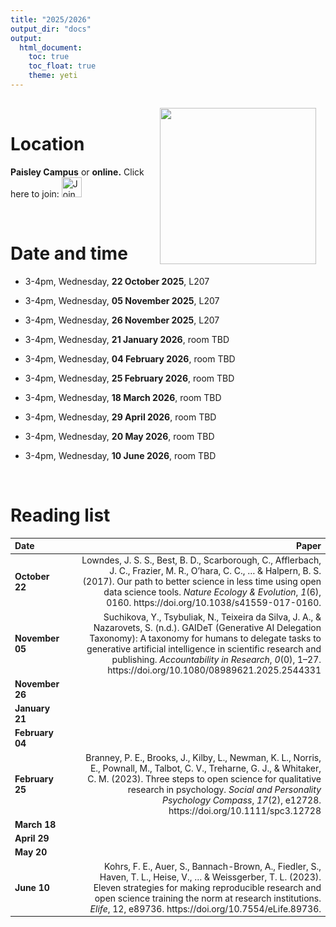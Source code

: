```yaml
---
title: "2025/2026"
output_dir: "docs"  
output:
  html_document:
    toc: true
    toc_float: true
    theme: yeti
---
```

<style>
  .responsive-img {
    float: right;
    margin: 15px 15px 15px 15px;
  }

  @media (max-width: 768px) {
    .responsive-img {
      float: none;
      display: block;
      margin: 0 auto 15px auto;
    }
  }
</style>

<img src="UWSTea2.jpg" width="250" class="responsive-img">

<br>

# Location

**Paisley Campus** or **online.** Click here to join: [<img src="teams.svg" alt="Join us here"  height="32"/>](https://teams.microsoft.com/l/meetup-join/19%3ameeting_MTQ4Y2RiNzEtODMxYi00MGVhLTlhNDgtYTgzMWI1ZmYxMGZl%40thread.v2/0?context=%7b%22Tid%22%3a%22f89944b7-4a4e-4ea7-9156-3299f3411647%22%2c%22Oid%22%3a%22730b79f5-6f77-4110-9293-ae406b00b086%22%7d)

<br> 

# Date and time

- 3-4pm, Wednesday, **22 October 2025**, L207 

- 3-4pm, Wednesday, **05 November 2025**, L207 

- 3-4pm, Wednesday, **26 November 2025**, L207 

- 3-4pm, Wednesday, **21 January 2026**, room TBD

- 3-4pm, Wednesday, **04 February 2026**, room TBD

- 3-4pm, Wednesday, **25 February 2026**, room TBD

- 3-4pm, Wednesday, **18 March 2026**, room TBD

- 3-4pm, Wednesday, **29 April 2026**, room TBD

- 3-4pm, Wednesday, **20 May 2026**, room TBD

- 3-4pm, Wednesday, **10 June 2026**, room TBD

<br>

# Reading list

<style scoped>
table {
  font-size: 14px;
}
</style>

|Date            |     |                                                                                                Paper|
|:---------------|:----|----------------------------------------------------------------------------------------------------:|
|  **October 22**|     |Lowndes, J. S. S., Best, B. D., Scarborough, C., Afflerbach, J. C., Frazier, M. R., O’hara, C. C., ... & Halpern, B. S. (2017). Our path to better science in less time using open data science tools. *Nature Ecology & Evolution*, *1*(6), 0160. https://doi.org/10.1038/s41559-017-0160.
| **November 05**|     |Suchikova, Y., Tsybuliak, N., Teixeira da Silva, J. A., & Nazarovets, S. (n.d.). GAIDeT (Generative AI Delegation Taxonomy): A taxonomy for humans to delegate tasks to generative artificial intelligence in scientific research and publishing. *Accountability in Research*, *0*(0), 1–27. https://doi.org/10.1080/08989621.2025.2544331
| **November 26**|     |
|  **January 21**|     |
| **February 04**|     |
| **February 25**|     |Branney, P. E., Brooks, J., Kilby, L., Newman, K. L., Norris, E., Pownall, M., Talbot, C. V., Treharne, G. J., & Whitaker, C. M. (2023). Three steps to open science for qualitative research in psychology. *Social and Personality Psychology Compass*, *17*(2), e12728. https://doi.org/10.1111/spc3.12728
|    **March 18**|     |
|    **April 29**|     |
|      **May 20**|     |
|     **June 10**|     |Kohrs, F. E., Auer, S., Bannach-Brown, A., Fiedler, S., Haven, T. L., Heise, V., ... & Weissgerber, T. L. (2023). Eleven strategies for making reproducible research and open science training the norm at research institutions. *Elife*, 12, e89736. https://doi.org/10.7554/eLife.89736.
